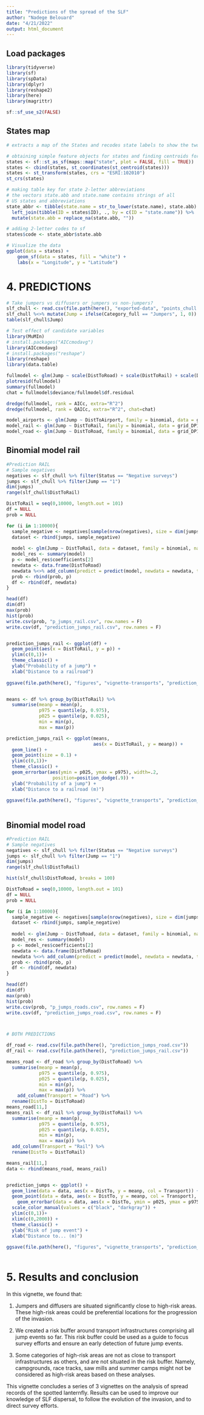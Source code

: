 ```yaml
---
title: "Predictions of the spread of the SLF"
author: "Nadege Belouard"
date: "4/21/2022"
output: html_document
---
```


## Load packages
```r
library(tidyverse)
library(sf)
library(spData)
library(dplyr)
library(reshape2)
library(here)
library(magrittr)

sf::sf_use_s2(FALSE)
```

## States map
```r
# extracts a map of the States and recodes state labels to show the two-letter code rather than the full state name.

# obtaining simple feature objects for states and finding centroids for label positioning
states <- sf::st_as_sf(maps::map("state", plot = FALSE, fill = TRUE))
states <- cbind(states, st_coordinates(st_centroid(states)))
states <- st_transform(states, crs = "ESRI:102010")
st_crs(states)

# making table key for state 2-letter abbreviations
# the vectors state.abb and state.name contains strings of all
# US states and abbreviations
state_abbr <- tibble(state.name = str_to_lower(state.name), state.abb) %>% 
  left_join(tibble(ID = states$ID), ., by = c(ID = "state.name")) %>% 
  mutate(state.abb = replace_na(state.abb, ""))

# adding 2-letter codes to sf
states$code <- state_abbr$state.abb

# Visualize the data
ggplot(data = states) +
    geom_sf(data = states, fill = "white") +
    labs(x = "Longitude", y = "Latitude")
```


# 4. PREDICTIONS


```r

# Take jumpers vs diffusers or jumpers vs non-jumpers?
slf_chull <- read.csv(file.path(here(), "exported-data", "points_chull.csv"))
slf_chull %<>% mutate(Jump = ifelse(Category_full == "Jumpers", 1, 0))
table(slf_chull$Jump)

# Test effect of candidate variables
library(MuMIn)
# install.packages("AICcmodavg")
library(AICcmodavg)
# install.packages("reshape")
library(reshape)
library(data.table)

fullmodel <- glm(Jump ~ scale(DistToRoad) + scale(DistToRail) + scale(DistToAirport), data = slf_chull, family = binomial, na.action = na.fail)
plotresid(fullmodel)
summary(fullmodel)
chat = fullmodel$deviance/fullmodel$df.residual

dredge(fullmodel, rank = AICc, extra="R^2")
dredge(fullmodel, rank = QAICc, extra="R^2", chat=chat)

model_airports <- glm(Jump ~ DistToAirport, family = binomial, data = grid_DP16GS15)
model_rail <- glm(Jump ~ DistToRail, family = binomial, data = grid_DP16GS15)
model_road <- glm(Jump ~ DistToRoad, family = binomial, data = grid_DP16GS15)
```

## Binomial model rail
```r
#Prediction RAIL
# Sample negatives
negatives <- slf_chull %>% filter(Status == "Negative surveys")
jumps <- slf_chull %>% filter(Jump == "1")
dim(jumps)
range(slf_chull$DistToRail)

DistToRail = seq(0,10000, length.out = 101)
df = NULL
prob = NULL 

for (i in 1:10000){
  sample_negative <- negatives[sample(nrow(negatives), size = dim(jumps)[1], replace = FALSE),]
  dataset <- rbind(jumps, sample_negative)
  
  model <- glm(Jump ~ DistToRail, data = dataset, family = binomial, na.action = na.fail)
  model_res <- summary(model)
  p <- model_res$coefficients[2]
  newdata <- data.frame(DistToRoad)
  newdata %<>% add_column(predict = predict(model, newdata = newdata, type = "response"))
  prob <- rbind(prob, p)
  df <- rbind(df, newdata)
}

head(df)
dim(df)
max(prob)
hist(prob)
write.csv(prob, "p_jumps_rail.csv", row.names = F)
write.csv(df, "prediction_jumps_rail.csv", row.names = F)


prediction_jumps_rail <- ggplot(df) + 
  geom_point(aes(x = DistToRail, y = p)) +
  ylim(c(0,1))+
  theme_classic() +
  ylab("Probability of a jump") +
  xlab("Distance to a railroad")
  
ggsave(file.path(here(), "figures", "vignette-transports", "prediction_jumps_rail.jpg"))


means <- df %>% group_by(DistToRail) %>% 
  summarise(meanp = mean(p),
            p975 = quantile(p, 0.975),
            p025 = quantile(p, 0.025),
            min = min(p),
            max = max(p))

prediction_jumps_rail <- ggplot(means, 
                                aes(x = DistToRail, y = meanp)) + 
  geom_line() +
  geom_point(size = 0.1) +
  ylim(c(0,1))+
  theme_classic() +
  geom_errorbar(aes(ymin = p025, ymax = p975), width=.2,
                 position=position_dodge(.9)) +
  ylab("Probability of a jump") +
  xlab("Distance to a railroad (m)")
  
ggsave(file.path(here(), "figures", "vignette_transports", "prediction_jumps_rail_ic95.jpg"))
       
```


## Binomial model road
```r
#Prediction RAIL
# Sample negatives
negatives <- slf_chull %>% filter(Status == "Negative surveys")
jumps <- slf_chull %>% filter(Jump == "1")
dim(jumps)
range(slf_chull$DistToRail)

hist(slf_chull$DistToRoad, breaks = 100)

DistToRoad = seq(0,10000, length.out = 101)
df = NULL
prob = NULL

for (i in 1:10000){
  sample_negative <- negatives[sample(nrow(negatives), size = dim(jumps)[1], replace = FALSE),]
  dataset <- rbind(jumps, sample_negative)
  
  model <- glm(Jump ~ DistToRoad, data = dataset, family = binomial, na.action = na.fail)
  model_res <- summary(model)
  p <- model_res$coefficients[2]
  newdata <- data.frame(DistToRoad)
  newdata %<>% add_column(predict = predict(model, newdata = newdata, type = "response"))
  prob <- rbind(prob, p)
  df <- rbind(df, newdata)
}

head(df)
dim(df)
max(prob)
hist(prob)
write.csv(prob, "p_jumps_roads.csv", row.names = F)
write.csv(df, "prediction_jumps_road.csv", row.names = F)



# BOTH PREDICTIONS

df_road <- read.csv(file.path(here(), "prediction_jumps_road.csv"))
df_rail <- read.csv(file.path(here(), "prediction_jumps_rail.csv"))

means_road <- df_road %>% group_by(DistToRoad) %>% 
  summarise(meanp = mean(p),
            p975 = quantile(p, 0.975),
            p025 = quantile(p, 0.025),
            min = min(p),
            max = max(p)) %>% 
    add_column(Transport = "Road") %>% 
  rename(DistTo = DistToRoad)
means_road[11,]
means_rail <- df_rail %>% group_by(DistToRail) %>% 
  summarise(meanp = mean(p),
            p975 = quantile(p, 0.975),
            p025 = quantile(p, 0.025),
            min = min(p),
            max = max(p)) %>% 
  add_column(Transport = "Rail") %>% 
  rename(DistTo = DistToRail)

means_rail[11,]
data <- rbind(means_road, means_rail)


prediction_jumps <- ggplot() + 
  geom_line(data = data, aes(x = DistTo, y = meanp, col = Transport)) +
  geom_point(data = data, aes(x = DistTo, y = meanp, col = Transport), size = 1) +
    geom_errorbar(data = data, aes(x = DistTo, ymin = p025, ymax = p975, col = Transport), width=.2) +
  scale_color_manual(values = c("black", "darkgray")) +
  ylim(c(0,1))+
  xlim(c(0,2000)) +
  theme_classic() +
  ylab("Risk of jump event") +
  xlab("Distance to... (m)")
  
ggsave(file.path(here(), "figures", "vignette_transports", "prediction_jumps_railroad.jpg"), prediction_jumps, width = 6, height = 5)
       
```

\newpage 

# 5. Results and conclusion


In this vignette, we found that:  

(1) Jumpers and diffusers are situated significantly close to high-risk areas. These high-risk areas could be preferential locations for the progression of the invasion.

(2) We created a risk buffer around transport infrastructures comprising all jump events so far. This risk buffer could be used as a guide to focus survey efforts and ensure an early detection of future jump events.

(3) Some categories of high-risk areas are not as close to transport infrastructures as others, and are not situated in the risk buffer. Namely, campgrounds, race tracks, saw mills and summer camps might not be considered as high-risk areas based on these analyses. 


This vignette concludes a series of 3 vignettes on the analysis of spread records of the spotted lanternfly. Results can be used to improve our knowledge of SLF dispersal, to follow the evolution of the invasion, and to direct survey efforts.